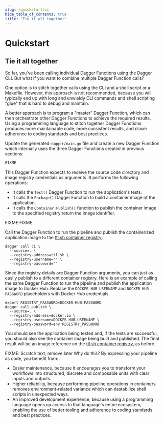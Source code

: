 ```yaml
---
slug: /quickstart/ci
hide_table_of_contents: true
title: "Tie it all together"
---
```


# Quickstart

## Tie it all together

So far, you've been calling individual Dagger Functions using the Dagger CLI. But what if you want to combine multiple Dagger Function calls?

One option is to stitch together calls using the CLI and a shell script or a Makefile. However, this approach is not recommended, because you will typically end up with long and unwieldy CLI commands and shell scripting "glue" that is hard to debug and maintain.

A better approach is to program a "master" Dagger Function, which can then orchestrate other Dagger Functions to achieve the required results. Using a programming language to stitch together Dagger Functions produces more maintainable code, more consistent results, and closer adherence to coding standards and best practices.

<Tabs groupId="language">
<TabItem value="Go">

Update the generated `dagger/main.go` file and create a new Dagger Function which internally uses the three Dagger Functions created in previous sections:

```go
FIXME
```

This Dagger Function expects to receive the source code directory and image registry credentials as arguments. It performs the following operations:

- It calls the `Test()` Dagger Function to run the application's tests.
- It calls the `Package()` Dagger Function to build a container image of the application.
- It calls the `Container.Publish()` function to publish the container image to the specified registry return the image identifier.
</TabItem>

<TabItem value="Python">
FIXME
</TabItem>

<TabItem value="TypeScript">
FIXME
</TabItem>
</Tabs>

Call the Dagger Function to run the pipeline and publish the containerized application image to the [ttl.sh container registry](https://ttl.sh):

```shell
dagger call ci \
  --source=. \
  --registry-address=ttl.sh \
  --registry-username="" \
  --registry-password=""
```

Since the registry details are Dagger Function arguments, you can just as easily publish to a different container registry. Here is an example of calling the same Dagger Function to run the pipeline and publish the application image to Docker Hub. Replace the `DOCKER-HUB-USERNAME` and `DOCKER-HUB-PASSWORD` placeholders with Docker Hub credentials.

```shell
export REGISTRY_PASSWORD=DOCKER-HUB-PASSWORD
dagger call publish \
  --source=. \
  --registry-address=docker.io \
  --registry-username=DOCKER-HUB-USERNAME \
  --registry-password=env:REGISTRY_PASSWORD
```

You should see the application being tested and, if the tests are successful, you should also see the container image being built and published. The final result will be an image reference on the [ttl.sh container registry](https://ttl.sh), as before.


FIXME: Scratch text, remove later
Why do this? By expressing your pipeline as code, you benefit from:
- Easier maintenance, because it encourages you to transform your workflows into structured, discrete and composable units with clear inputs and outputs.
- Higher reliability, because performing pipeline operations in containers removes environment-related variance which can destabilize shell scripts in unexpected ways.
- An improved development experience, because using a programming language opens up access to that language's entire ecosystem, enabling the use of better tooling and adherence to coding standards and best practices.
